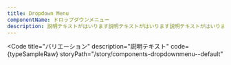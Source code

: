 ```yaml
---
title: Dropdown Menu
componentName: ドロップダウンメニュー
description: 説明テキストがはいります説明テキストがはいります説明テキストがはいります説明テキストがはいります説明テキストがはいります説明テキストがはいります説明テキストがはいります説明テキストがはいります
---
```



<Code
  title="バリエーション"
  description="説明テキスト"
  code={typeSampleRaw}
  storyPath="/story/components-dropdownmenu--default"
>
  <TypeSample client:load />
</Code>
